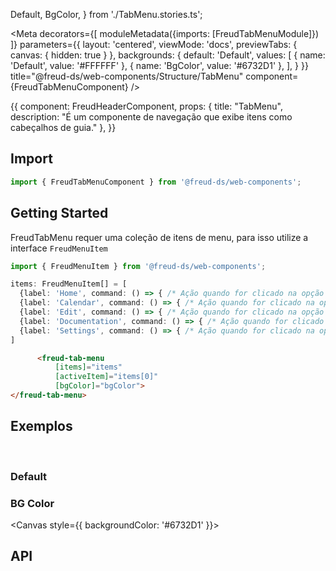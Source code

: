   Default,
  BgColor,
} from './TabMenu.stories.ts';

<Meta
  decorators={[
    moduleMetadata({imports: [FreudTabMenuModule]})
  ]}
  parameters={{
    layout: 'centered',
    viewMode: 'docs',
    previewTabs: {
      canvas: { hidden: true }
    },
    backgrounds: {
      default: 'Default',
      values: [
        { name: 'Default', value: '#FFFFFF' },
        { name: 'BgColor', value: '#6732D1' },
      ],
    }
  }}
  title="@freud-ds/web-components/Structure/TabMenu"
  component={FreudTabMenuComponent}
/>

<Story name="Storyname-hidden">
  {{
    component: FreudHeaderComponent,
    props: {
      title: "TabMenu",
      description: "É um componente de navegação que exibe itens como cabeçalhos de guia."
    },
  }}
</Story>

## <a id="importing"></a>Import

```ts
import { FreudTabMenuComponent } from '@freud-ds/web-components';
```

## Getting Started
FreudTabMenu requer uma coleção de itens de menu, para isso utilize a interface `FreudMenuItem`
```ts
import { FreudMenuItem } from '@freud-ds/web-components';

items: FreudMenuItem[] = [
  {label: 'Home', command: () => { /* Ação quando for clicado na opção */}},
  {label: 'Calendar', command: () => { /* Ação quando for clicado na opção */}},
  {label: 'Edit', command: () => { /* Ação quando for clicado na opção */}},
  {label: 'Documentation', command: () => { /* Ação quando for clicado na opção */}},
  {label: 'Settings', command: () => { /* Ação quando for clicado na opção */}}
]
```
```html
      <freud-tab-menu
          [items]="items"
          [activeItem]="items[0]"
          [bgColor]="bgColor">
</freud-tab-menu>
```

## <a id="exemplos"></a>Exemplos
<br />

### Default
<Canvas>
  <Story story={Default}/>
</Canvas>

### BG Color
<Canvas style={{ backgroundColor: '#6732D1' }}>
  <Story story={BgColor}/>
</Canvas>

## <a id="api"></a>API

<ArgsTable of={FreudTabMenuComponent} />

